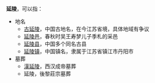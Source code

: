 '''延陵'''，可以指：
*地名
**[[古延陵|古延陵]]，中国古地名，在今江苏省境，具体地域有争议
**[[延陵邑|延陵邑]]，春秋时吴王寿梦儿子季札的采邑
**[[延陵县|延陵县]]，中国多个同名古县
**[[延陵镇|延陵镇]]，中国镇名，隶属于江苏省镇江市丹阳市
*墓葬
**[[漢延陵|漢延陵]]，西汉成帝墓葬
**延陵，後黎莊宗墓葬

{{disambig|Cat=二字亞洲相關消歧義}}